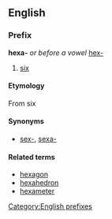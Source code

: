 ==English==
===Prefix===
[[Category:English prefixes]]
'''hexa-''' ''or before a vowel'' [[hex-]]

#[[six]]

====Etymology====
{{etystub}}
From {{Gr.}} [[]] six

====Synonyms====
*[[sex-]], [[sexa-]]

====Related terms====
*[[hexagon]]
*[[hexahedron]]
*[[hexameter]]